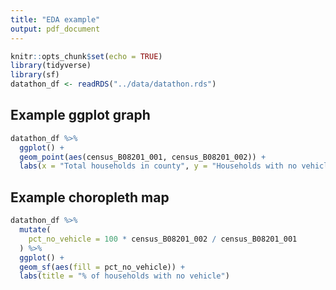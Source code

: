 ```yaml
---
title: "EDA example"
output: pdf_document
---
```


```r
knitr::opts_chunk$set(echo = TRUE)
library(tidyverse)
library(sf)
datathon_df <- readRDS("../data/datathon.rds")
```

## Example ggplot graph

```r
datathon_df %>%
  ggplot() +
  geom_point(aes(census_B08201_001, census_B08201_002)) +
  labs(x = "Total households in county", y = "Households with no vehicles")
```

## Example choropleth map

```r
datathon_df %>%
  mutate(
    pct_no_vehicle = 100 * census_B08201_002 / census_B08201_001
  ) %>%
  ggplot() +
  geom_sf(aes(fill = pct_no_vehicle)) +
  labs(title = "% of households with no vehicle")
```

